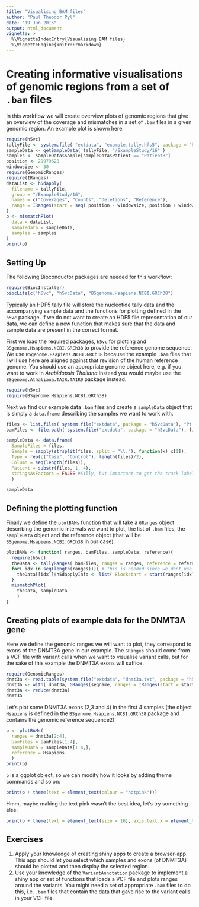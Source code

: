 ```yaml
---
title: "Visualising BAM files"
author: "Paul Theodor Pyl"
date: "19 Jun 2015"
output: html_document
vignette: >
  %\VignetteIndexEntry{Visualising BAM files}
  %\VignetteEngine{knitr::rmarkdown}
---
```


# Creating informative visualisations of genomic regions from a set of `.bam` files
In this workflow we will create overview plots of genomic regions that give an overview of the coverage and mismatches in a set of `.bam` files in a given genomic region. An example plot is shown here:

```r
require(h5vc)
tallyFile <- system.file( "extdata", "example.tally.hfs5", package = "h5vcData" )
sampleData <- getSampleData( tallyFile, "/ExampleStudy/16" )
samples <- sampleData$Sample[sampleData$Patient == "Patient8"]
position <- 29979628
windowsize <- 30
require(GenomicRanges)
require(IRanges)
dataList <- h5dapply(
  filename = tallyFile,
  group = "/ExampleStudy/16",
  names = c("Coverages", "Counts", "Deletions", "Reference"),
  range = IRanges(start = seq( position - windowsize, position + windowsize, 20), width = 30 )
)
p <- mismatchPlot(
  data = dataList,
  sampledata = sampleData,
  samples = samples
)
print(p)
```

## Setting Up
The following Bioconductor packages are needed for this workflow:
```r
require(BiocInstaller)
biocLite(c("h5vc", "h5vcData", "BSgenome.Hsapiens.NCBI.GRCh38")
```

Typically an HDF5 tally file will store the nucleotide tally data and the accompanying sample data and the functions for plotting defined in the `h5vc` package. If we do not want to create an HDF5 file representation of our data, we can define a new function that makes sure that the data and sample data are present in the correct format.

First we load the required packages, `h5vc` for plotting and `BSgenome.Hsapiens.NCBI.GRCh38` to provide the reference genome sequence. We use `BSgenome.Hsapiens.NCBI.GRCh38` because the example `.bam` files that I will use here are aligned against that revision of the human reference genome. You should use an appropriate genome object here, e.g. if you want to work in *Arabidopsis Thaliana* instead you would maybe use the `BSgenome.Athaliana.TAIR.TAIR9` package instead.

```r
require(h5vc)
require(BSgenome.Hsapiens.NCBI.GRCh38)
```

Next we find our example data `.bam` files and create a `sampleData` object that is simply a `data.frame` describing the samples we want to work with.

```r
files <- list.files( system.file("extdata", package = "h5vcData"), "Pt.*bam$" )
bamFiles <- file.path( system.file("extdata", package = "h5vcData"), files)

sampleData <- data.frame(
  SampleFiles = files,
  Sample = sapply(strsplit(files, split = "\\."), function(x) x[1]),
  Type = rep(c("Case", "Control"), length(files)/2),
  Column = seq(length(files)),
  Patient = substr(files, 1, 4),
  stringsAsFactors = FALSE #Silly, but important to get the track labels right
  )

sampleData
```

## Defining the plotting function

Finally we define the `plotBAMs` function that will take a `GRanges` object describing the genomic intervals we want to plot, the list of `.bam` files, the `sampleData` object and the reference object (that will be `BSgenome.Hsapiens.NCBI.GRCh38` in our case).

```r
plotBAMs <- function( ranges, bamFiles, sampleData, reference){
  require(h5vc)
  theData <- tallyRanges( bamFiles, ranges = ranges, reference = reference )
  for( idx in seq(length(ranges))){ # This is needed since we dont use HDF5 to store the data
    theData[[idx]]$h5dapplyInfo <- list( Blockstart = start(ranges[idx]), Blockend = end(ranges[idx]))
  }
  mismatchPlot(
    theData, sampleData
    )
}
```

## Creating plots of example data for the DNMT3A gene

Here we define the genomic ranges we will want to plot, they correspond to exons of the DNMT3A gene in our example. The `GRanges` should come from a VCF file with variant calls when we want to visualise variant calls, but for the sake of this example the DNMT3A exons will suffice.

```r
require(GenomicRanges)
dnmt3a <- read.table(system.file("extdata", "dnmt3a.txt", package = "h5vcData"), header=TRUE, stringsAsFactors = FALSE)
dnmt3a <- with( dnmt3a, GRanges(seqname, ranges = IRanges(start = start, end = end)))
dnmt3a <- reduce(dnmt3a)
dnmt3a
```

Let's plot some DNMT3A exons  (2,3 and 4) in the first 4 samples (the object `Hsapiens` is defined in the `BSgenome.Hsapiens.NCBI.GRCh38` package and contains the genomic reference sequence2):

```r
p <- plotBAMs(
  ranges = dnmt3a[2:4],
  bamFiles = bamFiles[1:4],
  sampleData = sampleData[1:4,],
  reference = Hsapiens
  )
print(p)
```

`p` is a ggplot object, so we can modify how it looks by adding theme commands and so on:
```r
print(p + theme(text = element_text(colour = "hotpink"))) 
```

Hmm, maybe making the text pink wasn't the best idea, let's try something else:

```r
print(p + theme(text = element_text(size = 16), axis.text.x = element_text(angle = 45, size = 12, vjust = 1, hjust = 1), panel.margin.x = unit(1, units = "cm"))) 
```

## Exercises

1. Apply your knowledge of creating shiny apps to create a browser-app. This app should let you select which samples and exons (of DNMT3A) should be plotted and then display the selected region.
2. Use your knowledge of the `VariantAnnotation` package to implement a shiny app or set of functions that loads a VCF file and plots ranges around the variants. You might need a set of appropriate `.bam` files to do this, i.e. `.bam` files that contain the data that gave rise to the variant calls in your VCF file.


